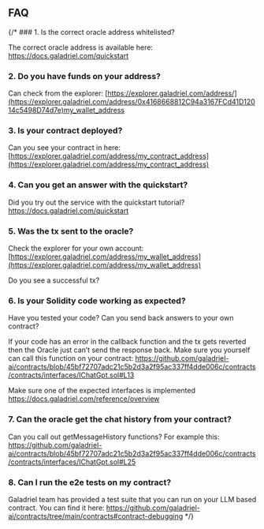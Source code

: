 ## FAQ
{/* ### 1. Is the correct oracle address whitelisted?

The correct oracle address is available here: https://docs.galadriel.com/quickstart

### 2. Do you have funds on your address?

Can check from the explorer: [https://explorer.galadriel.com/address/](https://explorer.galadriel.com/address/0x4168668812C94a3167FCd41D12014c5498D74d7e)my_wallet_address

### 3. Is your contract deployed?

Can you see your contract in here: [https://explorer.galadriel.com/address/my_contract_address](https://explorer.galadriel.com/address/my_contract_address)

### 4. Can you get an answer with the quickstart?

Did you try out the service with the quickstart tutorial?
https://docs.galadriel.com/quickstart

### 5. Was the tx sent to the oracle?

Check the explorer for your own account: [https://explorer.galadriel.com/address/my_wallet_address](https://explorer.galadriel.com/address/my_wallet_address)

Do you see a successful tx?

### 6. Is your Solidity code working as expected?

Have you tested your code? Can you send back answers to your own contract?

If your code has an error in the callback function and the tx gets reverted then the Oracle just can’t send the response back. Make sure you yourself can call this function on your contract: https://github.com/galadriel-ai/contracts/blob/45bf72707adc21c5b2d3a2f95ac337ff4dde006c/contracts/contracts/interfaces/IChatGpt.sol#L13

Make sure one of the expected interfaces is implemented https://docs.galadriel.com/reference/overview 

### 7. Can the oracle get the chat history from your contract?

Can you call out getMessageHistory functions?
For example this: https://github.com/galadriel-ai/contracts/blob/45bf72707adc21c5b2d3a2f95ac337ff4dde006c/contracts/contracts/interfaces/IChatGpt.sol#L25

### 8. Can I run the e2e tests on my contract?

Galadriel team has provided a test suite that you can run on your LLM based contract. You can find it here: https://github.com/galadriel-ai/contracts/tree/main/contracts#contract-debugging */}
